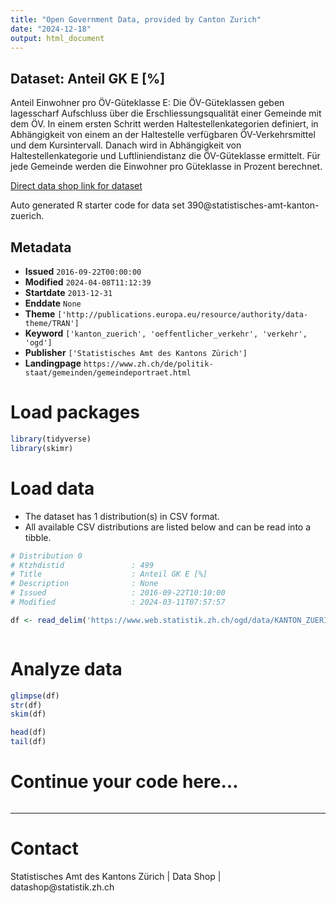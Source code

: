 ```yaml
---
title: "Open Government Data, provided by Canton Zurich"
date: "2024-12-18"
output: html_document
---
```


## Dataset: Anteil GK E [%]

Anteil Einwohner pro ÖV-Güteklasse E: Die ÖV-Güteklassen geben lagesscharf Aufschluss über die Erschliessungsqualität einer Gemeinde mit dem ÖV. In einem ersten Schritt werden Haltestellenkategorien definiert, in Abhängigkeit von einem an der Haltestelle verfügbaren ÖV-Verkehrsmittel und dem Kursintervall. Danach wird in Abhängigkeit von Haltestellenkategorie und Luftliniendistanz die ÖV-Güteklasse ermittelt. Für jede Gemeinde werden die Einwohner pro Güteklasse in Prozent berechnet. 

[Direct data shop link for dataset](https://www.zh.ch/de/politik-staat/statistik-daten/datenkatalog.html#/datasets/390@statistisches-amt-kanton-zuerich)

Auto generated R starter code for data set 390@statistisches-amt-kanton-zuerich.

## Metadata

- **Issued** `2016-09-22T00:00:00`
- **Modified** `2024-04-08T11:12:39`
- **Startdate** `2013-12-31`
- **Enddate** `None`
- **Theme** `['http://publications.europa.eu/resource/authority/data-theme/TRAN']`
- **Keyword** `['kanton_zuerich', 'oeffentlicher_verkehr', 'verkehr', 'ogd']`
- **Publisher** `['Statistisches Amt des Kantons Zürich']`
- **Landingpage** `https://www.zh.ch/de/politik-staat/gemeinden/gemeindeportraet.html`


# Load packages

```r

library(tidyverse)
library(skimr)

```

# Load data

-   The dataset has 1 distribution(s) in CSV format.
-   All available CSV distributions are listed below and can be read into a tibble.

```r

# Distribution 0
# Ktzhdistid               : 499
# Title                    : Anteil GK E [%]
# Description              : None
# Issued                   : 2016-09-22T10:10:00
# Modified                 : 2024-03-11T07:57:57

df <- read_delim('https://www.web.statistik.zh.ch/ogd/data/KANTON_ZUERICH_825.csv')



```

# Analyze data

```r

glimpse(df)
str(df)
skim(df)

head(df)
tail(df)

```

# Continue your code here...

```r

```

------------------------------------------------------------------------

# Contact

Statistisches Amt des Kantons Zürich | Data Shop | datashop@statistik.zh.ch
